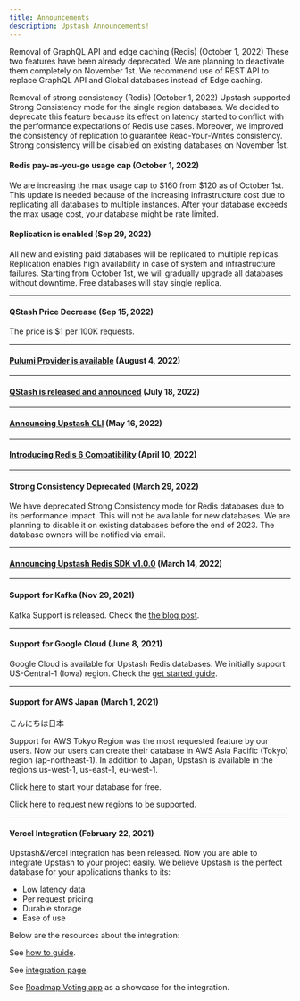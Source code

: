 ```yaml
---
title: Announcements
description: Upstash Announcements!
---
```

Removal of GraphQL API and edge caching (Redis) (October 1, 2022) These two
features have been already deprecated. We are planning to deactivate them
completely on November 1st. We recommend use of REST API to replace GraphQL API
and Global databases instead of Edge caching.

Removal of strong consistency (Redis) (October 1, 2022) Upstash supported Strong
Consistency mode for the single region databases. We decided to deprecate this
feature because its effect on latency started to conflict with the performance
expectations of Redis use cases. Moreover, we improved the consistency of
replication to guarantee Read-Your-Writes consistency. Strong consistency will
be disabled on existing databases on November 1st.

#### Redis pay-as-you-go usage cap (October 1, 2022)

We are increasing the max usage cap to \$160 from \$120 as of October 1st. This
update is needed because of the increasing infrastructure cost due to
replicating all databases to multiple instances. After your database exceeds the
max usage cost, your database might be rate limited.

#### Replication is enabled (Sep 29, 2022)

All new and existing paid databases will be replicated to multiple replicas.
Replication enables high availability in case of system and infrastructure
failures. Starting from October 1st, we will gradually upgrade all databases
without downtime. Free databases will stay single replica.

<hr />

#### QStash Price Decrease (Sep 15, 2022)

The price is \$1 per 100K requests.

<hr />

#### [Pulumi Provider is available](https://upstash.com/blog/upstash-pulumi-provider)  (August 4, 2022)

<hr />

#### [QStash is released and announced](https://upstash.com/blog/qstash-announcement)  (July 18, 2022)


<hr />

#### [Announcing Upstash CLI](https://upstash.com/blog/upstash-cli)  (May 16, 2022)


<hr />

#### [Introducing Redis 6 Compatibility](https://upstash.com/blog/redis-6)  (April 10, 2022)


<hr />

#### Strong Consistency Deprecated (March 29, 2022)

We have deprecated Strong Consistency mode for Redis databases due to its
performance impact. This will not be available for new databases. We are
planning to disable it on existing databases before the end of 2023. The
database owners will be notified via email.

<hr />

#### [Announcing Upstash Redis SDK v1.0.0](https://upstash.com/blog/upstash-redis-sdk-v1) (March 14, 2022)

<hr />

#### Support for Kafka (Nov 29, 2021)

Kafka Support is released. Check the
[the blog post](https://blog.upstash.com/serverless-kafka-launch).

<hr />

#### Support for Google Cloud (June 8, 2021)

Google Cloud is available for Upstash Redis databases. We initially support
US-Central-1 (Iowa) region. Check the
[get started guide](https://docs.upstash.com/redis/howto/getstartedgooglecloudfunctions).

<hr />

#### Support for AWS Japan (March 1, 2021)

こんにちは日本

Support for AWS Tokyo Region was the most requested feature by our users. Now
our users can create their database in AWS Asia Pacific (Tokyo) region
(ap-northeast-1). In addition to Japan, Upstash is available in the regions
us-west-1, us-east-1, eu-west-1.

Click [here](https://console.upstash.com) to start your database for free.

Click [here](https://roadmap.upstash.com) to request new regions to be
supported.

<hr />

#### Vercel Integration (February 22, 2021)

Upstash&Vercel integration has been released. Now you are able to integrate
Upstash to your project easily. We believe Upstash is the perfect database for
your applications thanks to its:

- Low latency data
- Per request pricing
- Durable storage
- Ease of use

Below are the resources about the integration:

See [how to guide](https://docs.upstash.com/redis/howto/vercelintegration).

See [integration page](https://vercel.com/integrations/upstash).

See
[Roadmap Voting app](https://github.com/upstash/serverless-tutorials/tree/master/roadmap-voting-app)
as a showcase for the integration.
